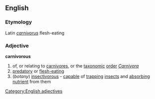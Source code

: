 ==English==
===Etymology===
Latin ''[[carnivorus]]'' flesh-eating

===Adjective===
'''carnivorous'''
#of, or relating to [[carnivore]]s, or the [[taxonomic]] [[order]] ''[[Carnivora]]''
#[[predatory]] or [[flesh-eating]]
#(''botany'') [[insectivorous]] - [[capable]] of [[trapping]] [[insect]]s and [[absorbing]] [[nutrient]] from them
[[Category:English adjectives]]